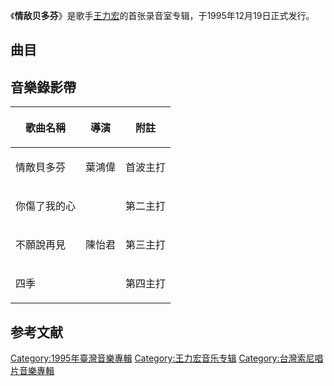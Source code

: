 {{Infobox Album
| Name = 情敌贝多芬
| Type = 專輯
| Artist = [[王力宏|王力宏]]
| Cover = 
| Recorded = 
| Released = 1995年12月19日
| Genre = [[华语流行音乐|华语流行音乐]]
| Label =[[博德曼音乐|博德曼音乐]]<ref>{{cite web|title=情敵貝多芬|url=http://www.5music.com.tw/CDList-C.asp?cdno=425425720771|publisher=5大唱片|language=zh-tw|access-date=2012-06-22|archive-date=2019-08-08|archive-url=https://web.archive.org/web/20190808233859/http://www.5music.com.tw/CDList-C.asp?cdno=425425720771|dead-url=no}}</ref> 
| Number =
| Length = 
| Producer = 
| Reviews = 
| Last album = 
| This album = '''情敌贝多芬'''<br/> (1995年)
| Next album= [[如果你听见我的歌|如果你听见我的歌]]<br/>(1996年)
}}
《'''情敌贝多芬'''》是歌手[[王力宏|王力宏]]的首张录音室专辑，于1995年12月19日正式发行。

== 曲目 ==
{{tracklist
| total_length = 
| title_width = 

| lyrics_width =
| music_width =
| arranger_width =

| title1 = 四季
| music1 = 李子恆
| lyrics1 = 李子恆
| arranger1 = 
| longnote1 = 
| length1 = 

| title2 = 情敵貝多芬
| music2 = 洪晟文
| lyrics2 = 姚若龍
| arranger2 = 
| longnote2 = 
| length2 = 

| title3 = 你傷了我的心
| music3 = 鄭忠信
| lyrics3 = 鄭忠信
| arranger3 = 
| longnote3 = 
| length3 = 

| title4 = 為我哭一次好不好
| music4 = 洪晟文
| lyrics4 = 馮子瑛
| arranger4 = 
| longnote4 = 
| length4 = 

| title5 = Love Me Tender
| music5 = Vera Matson/Elvis Presley
| lyrics5 = Vera Matson/Elvis Presley
| arranger5 = 
| longnote5 = 
| length5 = 

| title6 = 聽雨
| music6 = 王力宏
| lyrics6 = 沈康
| arranger6 = 
| longnote6 = 
| length6 = 

| title7 = 乘著愛自由的飛
| music7 = 莫凡
| lyrics7 = 王中言
| arranger7 = 
| longnote7 = 
| length7 = 

| title8 = The Water is Wide
| music8 = Trad
| lyrics8 = Trad
| arranger8 =
| longnote8 = 
| length8 =

| title9 = 別這樣我會哭
| music9 = 韓美強
| lyrics9 = 韓美強
| arranger9 = 
| longnote9 = 
| length9 = 

| title10 = Last Night
| music10 = 王力宏
| lyrics10 = 王力宏
| arranger10 = 
| longnote10 = 
| length10 = 

| title11 = 不願說再見
| music11 = 高德華/王力宏
| lyrics11 = 沈康
| arranger11 = 
| longnote11 = 
| length11 = 
}}

== 音樂錄影帶 ==
{| class="wikitable"
!歌曲名稱
!導演
!附註
|-
|情敵貝多芬
|葉鴻偉
|首波主打
|-
|你傷了我的心
|
|第二主打
|-
|不願說再見
|陳怡君
|第三主打
|-
|四季
|
|第四主打
|}

==参考文献==
{{reflist}}

{{王力宏}}

[[Category:1995年臺灣音樂專輯|Category:1995年臺灣音樂專輯]]
[[Category:王力宏音乐专辑|Category:王力宏音乐专辑]]
[[Category:台灣索尼唱片音樂專輯|Category:台灣索尼唱片音樂專輯]]